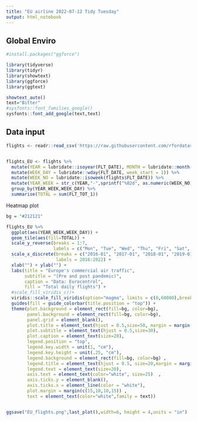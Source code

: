 ```yaml
---
title: "EU airline 2022-07-12 Tidy Tuesday"
output: html_notebook
---
```


## Global Enviro
```r
#install.packages("ggforce")

library(tidyverse)
library(tidyr)
library(showtext)
library(ggforce)
library(ggtext)

showtext_auto()
text="Bitter"
#sysfonts::font_families_google()
sysfonts::font_add_google(text,text)

```

## Data input

```r

flights <- readr::read_csv('https://raw.githubusercontent.com/rfordatascience/tidytuesday/master/data/2022/2022-07-12/flights.csv')


flights_EU <- flights %>% 
  mutate(YEAR = lubridate::isoyear(FLT_DATE), MONTH = lubridate::month(FLT_DATE)) %>%
  mutate(WEEK_DAY = lubridate::wday(FLT_DATE, week_start = 1)) %>%
  mutate(WEEK_NO = lubridate::isoweek(flights$FLT_DATE)) %>%
  mutate(YEAR_WEEK = str_c(YEAR,"-",sprintf("%02d", as.numeric(WEEK_NO))))%>%
  group_by(YEAR_WEEK,WEEK_DAY) %>% 
  summarise(TOTAL = sum(FLT_TOT_1))


```

Heatmap plot
```r

bg = "#212121"

flights_EU %>% 
  ggplot(aes(YEAR_WEEK,WEEK_DAY)) + 
  geom_tile(aes(fill=TOTAL)) +
  scale_y_reverse(breaks = 1:7,
                  labels = c("Mon", "Tue", "Wed", "Thu", "Fri", "Sat", "Sun")) +
  scale_x_discrete(breaks = c("2016-01", "2017-01", "2018-01", "2019-01", "2020-01", "2021-01", "2022-01"), 
                   labels = 2016:2022) +
  xlab("") + ylab("") +
  labs(title = "Europe's commercial air traffic",
       subtitle = "(Pre and post pandemic)",
       caption = "Data: Eurocontrol",
       fill = "Total daily flights") +
  #scale_fill_viridis_c()+
  viridis::scale_fill_viridis(option="magma", limits = c(0,60000),breaks = c(0,20000,40000,60000), labels = c("0","20k","40k","60k"))+
  guides(fill = guide_colorbar(title.position = "top")) +
  theme(plot.background = element_rect(fill=bg, color=bg),
        panel.background = element_rect(fill=bg, color=bg),
        panel.grid = element_blank(),
        plot.title = element_text(hjust = 0.5,size=50, margin = margin(t=10, b=10)),
        plot.subtitle = element_text(hjust = 0.5,size=30),
        plot.caption = element_text(size=20),
        legend.position = "top",
        legend.key.width = unit(1, "cm"),
        legend.key.height = unit(.25, "cm"),
        legend.background = element_rect(fill=bg, color=bg) ,
        legend.title = element_text(hjust = 0.5, size=20,margin = margin(t=10)), 
        legend.text = element_text(size=20),
        axis.text = element_text(color="white", size=25)  ,
        axis.ticks.y = element_blank(),
        axis.ticks.x = element_line(color = "white"),
        plot.margin = margin(c(15,10,10,15)) ,
        text = element_text(color="white",family = text))


ggsave("EU_flights.png",last_plot(),width=6, height = 4,units = "in")





```